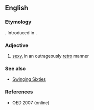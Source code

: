 ==English==

===Etymology===
{{suffix|shag|adelic|lang=en}}. Introduced in {{w|Austin Powers (film series)}}.

===Adjective===
{{en-adj}}

# {{lb|en|informal}} [[sexy]], in an outrageously [[retro]] manner

===See also===
* [[Swinging Sixties]]

===References===
* OED 2007 (online)